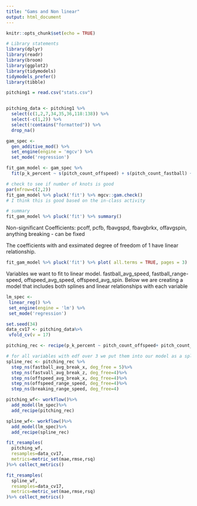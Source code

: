 ```yaml
---
title: "Gams and Non linear"
output: html_document
---
```


```r
knitr::opts_chunk$set(echo = TRUE)
```

```r
# Library statements
library(dplyr)
library(readr)
library(broom)
library(ggplot2)
library(tidymodels)
tidymodels_prefer()
library(tibble)

pitching1 = read.csv("stats.csv")


pitching_data <- pitching1 %>%
  select(c(1,2,7,34,35,36,118:138)) %>%
  select(-c(1,2)) %>%
  select(!contains("formatted")) %>%
  drop_na()
```

```r
gam_spec <-
  gen_additive_mod() %>%
  set_engine(engine = 'mgcv') %>%
  set_mode('regression')

fit_gam_model <- gam_spec %>%
  fit(p_k_percent ~ s(pitch_count_offspeed) + s(pitch_count_fastball) + s(pitch_count_breaking) + s(fastball_avg_speed) + s(fastball_avg_spin) + s(fastball_avg_break_x) + s(fastball_avg_break_z) + s(fastball_avg_break) + s(fastball_range_speed) + s(offspeed_avg_speed) + s(offspeed_avg_spin) + s(offspeed_avg_break_x) + s(offspeed_avg_break_z) + s(offspeed_avg_break) + s(offspeed_range_speed) + s(breaking_avg_speed) + s(breaking_avg_spin) + s(breaking_avg_break_x) + s(breaking_avg_break_z) + s(breaking_avg_break) + s(breaking_range_speed), data = pitching_data)
```

```r
# check to see if number of knots is good
par(mfrow=c(2,2))
fit_gam_model %>% pluck('fit') %>% mgcv::gam.check()
# I think this is good based on the in-class activity

# summary
fit_gam_model %>% pluck('fit') %>% summary()
```
Non-significant Coefficients: pcoff, pcfb, fbavgspd, fbavgbrkx, offavgspin, anything breaking - can be fixed

The coefficients with and exsimated degree of freedom of 1 have linear relationship. 

```r
fit_gam_model %>% pluck('fit') %>% plot( all.terms = TRUE, pages = 3)

```
Variables we want to fit to linear model. fastball_avg_speed, fastball_range-speed, offspeed_avg_speed, offspeed_avg_spin. 
Below we are creating a model that includes both splines and linear relationships with each variable 
```r
lm_spec <-
 linear_reg() %>%
 set_engine(engine = 'lm') %>%
 set_mode('regression')

set.seed(34) 
data_cv17 <- pitching_data%>%
 vfold_cv(v = 17)

pitching_rec <- recipe(p_k_percent ~ pitch_count_offspeed+ pitch_count_fastball + pitch_count_breaking + fastball_avg_speed + fastball_avg_spin + fastball_avg_break_x + fastball_avg_break_z + fastball_avg_break + fastball_range_speed + offspeed_avg_speed + offspeed_avg_spin + offspeed_avg_break_x + offspeed_avg_break_z + offspeed_avg_break + offspeed_range_speed + breaking_avg_speed + breaking_avg_spin + breaking_avg_break_x + breaking_avg_break_z + breaking_avg_break + breaking_range_speed, data=pitching_data)

# for all variables with edf over 3 we put them into our model as a spline 
spline_rec <- pitching_rec %>% 
  step_ns(fastball_avg_break_x, deg_free = 5)%>%
  step_ns(fastvall_avg_break_z, deg_free=4)%>% 
  step_ns(offspeed_avg_break_x, deg_free=4)%>% 
  step_ns(offspeed_range_speed, deg_free=4)%>% 
  step_ns(breaking_range_speed, deg_free=4)

pitching_wf<- workflow()%>% 
  add_model(lm_spec)%>%
  add_recipe(pitching_rec)

spline_wf<- workflow()%>% 
  add_model(lm_spec)%>%
  add_recipe(spline_rec)

fit_resamples(
  pitching_wf, 
  resamples=data_cv17,
  metrics=metric_set(mae,rmse,rsq)
)%>% collect_metrics() 

fit_resamples(
  spline_wf, 
  resamples=data_cv17,
  metrics=metric_set(mae,rmse,rsq)
)%>% collect_metrics() 

  
```



